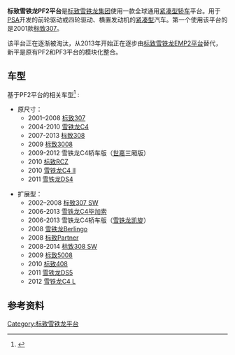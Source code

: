 '''标致雪铁龙PF2平台'''是[[标致雪铁龙集团|标致雪铁龙集团]]使用一款全球通用[[紧凑型轿车|紧凑型轿车]]平台。用于[[PSA|PSA]]开发的前轮驱动或四轮驱动、横置发动机的[[紧凑型车|紧凑型]]汽车。第一个使用该平台的是2001款[[标致307|标致307]]。

该平台正在逐渐被淘汰，从2013年开始正在逐步由[[标致雪铁龙EMP2平台|标致雪铁龙EMP2平台]]替代，新平是原有PF2和PF3平台的模块化整合。

== 车型 ==
基于PF2平台的相关车型<ref>{{cite web|title=PSA Planning Upmarket Peugeot Push, Citroen To Volume Sales|url=http://www.themotorreport.com.au/56137/psa-planning-upmarket-peugeot-push-citroen-to-volume-sales-report|work=The Motor Report|accessdate=5 April 2013|date=13 March 2013|archive-url=https://web.archive.org/web/20130315005542/http://www.themotorreport.com.au/56137/psa-planning-upmarket-peugeot-push-citroen-to-volume-sales-report|archive-date=2013-03-15|dead-url=yes}}</ref> :
*原尺寸：
**2001–2008 [[标致307|标致307]]
**2004-2010 [[雪铁龙C4|雪铁龙C4]]
**2007-2013 [[标致308|标致308]]
**2009 [[标致3008|标致3008]]
**2009-2012 雪铁龙C4轿车版（[[雪铁龙C4#世嘉|世嘉]]三厢版）
**2010 [[标致RCZ|标致RCZ]]
**2010 [[雪铁龙C4|雪铁龙C4 II]]
**2011 [[雪铁龙DS4|雪铁龙DS4]]

*扩展型：
**2002–2008 [[标致307|标致307 SW]]
**2006-2013 [[雪铁龙C4毕加索|雪铁龙C4毕加索]]
**2006-2013 雪铁龙C4轿车版（[[雪铁龙凯旋|雪铁龙凯旋]]）
**2008 [[雪铁龙Berlingo|雪铁龙Berlingo]]
**2008 [[标致Partner|标致Partner]]
**2008-2014 [[标致308|标致308 SW]]
**2009 [[标致5008|标致5008]]
**2010 [[标致408|标致408]]
**2011 [[雪铁龙DS5|雪铁龙DS5]]
**2012 [[雪铁龙C4_L|雪铁龙C4 L]]



== 参考资料 ==
{{reflist}}

{{汽车技术小作品}}

[[Category:标致雪铁龙平台|Category:标致雪铁龙平台]]
